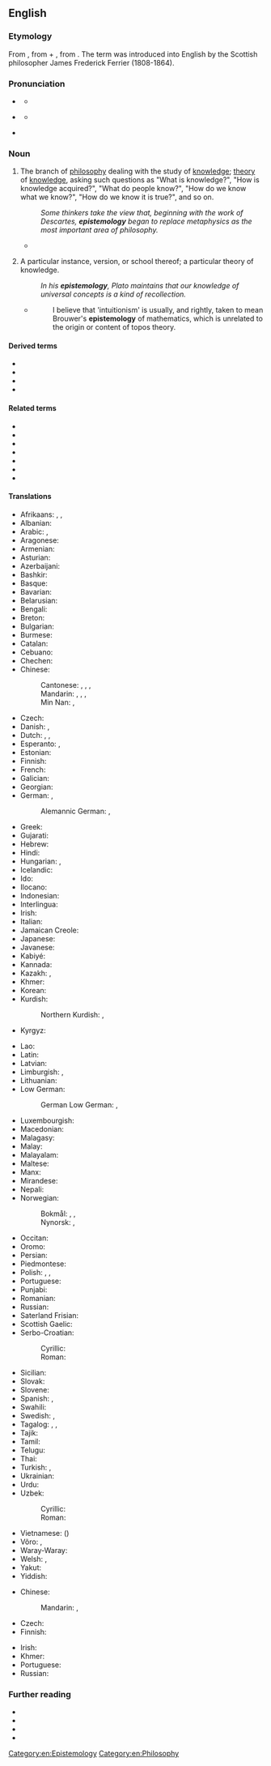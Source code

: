 ==English==

===Etymology===
From {{uder|en|grc|ἐπιστήμη||science, knowledge}}, from {{m|grc|ἐπίσταμαι||I know}} + {{m|grc|-λογία||discourse}}, from {{m|grc|λέγω||I speak}}. The term was introduced into English by the Scottish philosopher James Frederick Ferrier (1808-1864).

===Pronunciation===
* {{a|UK}} {{IPA|en|/ɪˌpɪs.təˈmɒl.ə.d͡ʒi/}}
** {{audio|en|En-uk-epistemology.ogg|Audio (UK)}}
* {{a|US}} {{IPA|en|/ɪˌpɪs.təˈmɑl.ə.d͡ʒi/|/əˌpɪs.təˈmɑl.ə.d͡ʒi/|/ɛˌpɪs.təˈmɑl.ə.d͡ʒi/|/iˌpɪs.təˈmɑl.ə.d͡ʒi/}}
** {{audio|en|en-us-epistemology.ogg|Audio (US)}}
* {{a|AUS}} {{IPA|en|/ɛˌpɪs.tiˈmɔl.ə.d͡ʒi/}}

===Noun===
{{en-noun|~}}

# {{lb|en|uncountable}} The branch of [[philosophy]] dealing with the study of [[knowledge]]; [[theory]] of [[knowledge]], asking such questions as "What is knowledge?", "How is knowledge acquired?", "What do people know?", "How do we know what we know?", "How do we know it is true?", and so on.
#: ''Some thinkers take the view that, beginning with the work of Descartes, '''epistemology''' began to replace metaphysics as the most important area of philosophy.''
#* {{quote-journal|en|author=Michael Inwood|title=Martin Heidegger: the philosopher who fell for Hitler &#91;print version: Hitler's philosopher&#93;|url=http://www.telegraph.co.uk/culture/books/10739165/Martin-Heidegger-the-philosopher-who-fell-for-Hitler.html|work={{w|The Daily Telegraph}} (Review)|location=London|date=12 April 2014|page=R10|passage=[P]hilosophers of the time [early 20th century] were primarily concerned with '''epistemology''' and the foundations of the sciences; they often spoke as if we were separated from the real world by a screen of "representations" or "sense-data"; they tended to regard our approach to the world as one of disinterested observation.}}
#: {{syn|en|metaknowledge|epistemics|kenlore}}
# {{lb|en|countable}} A particular instance, version, or school thereof; a particular theory of knowledge.
#: ''In his '''epistemology''', Plato maintains that our knowledge of universal concepts is a kind of recollection.''
#* {{quote-book|en|year=1995|author=[[w:Colin McLarty|Colin McLarty]]|title=Elementary Categories, Elementary Toposes|chapter=Preface|url=|isbn=0 19 851473 5|page=vii}}
#*: I believe that 'intuitionism' is usually, and rightly, taken to mean Brouwer's '''epistemology''' of mathematics, which is unrelated to the origin or content of topos theory.

====Derived terms====
* {{l|en|epistemologic}}
* {{l|en|epistemological}}
* {{l|en|epistemologically}}
* {{l|en|epistemologist}}

====Related terms====
{{rel-top4}}
* {{l|en|episteme}}
* {{l|en|epistemic}}
* {{l|en|epistemically}}
* {{l|en|epistemic crisis}}
* {{l|en|epistemic regime}}
* {{l|en|epistemics}}
* {{l|en|epistemonical}}
{{rel-bottom}}

====Translations====
{{trans-top|branch of philosophy dealing with the study of knowledge}}
* Afrikaans: {{t|af|epistemologie}}, {{t|af|kennisleer}}, {{t|af|kennisteorie}}
* Albanian: {{t|sq|epistemologji|f}}
* Arabic: {{t|ar|إِبِسْتِمُولُوجِيَّا|f|tr=ʾibistimolojiyyā}}, {{t|ar|نَظَرِيَّةْ اَلمَعْرِفَة|f}}
* Aragonese: {{t|an|epistemolochía|f}}
* Armenian: {{t+|hy|իմացաբանություն}}
* Asturian: {{t|ast|epistemoloxía|f}}
* Azerbaijani: {{t|az|epistemologiya}}
* Bashkir: {{t|ba|эпистемология}}
* Basque: {{t+|eu|epistemologia}}
* Bavarian: {{t|bar|Epistemologie|f}}
* Belarusian: {{t|be|эпістэмало́гія|f}}
* Bengali: {{t|bn|জ্ঞানতত্ত্ব}}
* Breton: {{t|br|epistemologiezh|f}}
* Bulgarian: {{t|bg|епистемология|f}}
* Burmese: {{t|my|အက်ပီစတမ်မိုလော်ဂျီ}}
* Catalan: {{t+|ca|epistemologia|f}}
* Cebuano: {{t|ceb|epistemolohiya}}
* Chechen: {{t|ce|эпистемология}}
* Chinese:
*: Cantonese: {{t|yue|知識論|sc=Hani}}, {{t|yue|知识论|tr=zi1 sik1 lun6|sc=Hani}}, {{t|yue|認識論|sc=Hani}}, {{t|yue|认识论|tr=jing6 sik1 lun6|sc=Hani}}
*: Mandarin: {{t+|cmn|知識論|sc=Hani}}, {{t+|cmn|知识论|tr=zhīshilùn, zhīshìlùn|sc=Hani}}, {{t+|cmn|認識論|sc=Hani}}, {{t+|cmn|认识论|tr=rènshilùn, rènshìlùn|sc=Hani}}
*: Min Nan: {{t|nan|知識論|tr=tì-sek-lūn}}, {{t|nan|認識論|tr=jīn-sek-lūn}}
* Czech: {{t+|cs|epistemologie|f}}
* Danish: {{t|da|epistemologi|c}}, {{t|da|erkendelsesteori|c}}
* Dutch: {{t+|nl|kennistheorie|f}}, {{t+|nl|epistemologie|f}}, {{t+|nl|kennisleer|f}}
* Esperanto: {{t|eo|sciteorio}}, {{t|eo|epistemologio}}
* Estonian: {{t|et|epistemoloogia}}
* Finnish: {{t+|fi|tietoteoria}}
* French: {{t+|fr|épistémologie|f}}
* Galician: {{t+|gl|epistemoloxía|f}}
* Georgian: {{t+|ka|ეპისტემოლოგია}}
* German: {{t+|de|Erkenntnistheorie|f}}, {{t+|de|Epistemologie|f}}
*: Alemannic German: {{t|gsw|Epistemologii|f}}, {{t|gsw|Erkenntnistheorii|f}}
* Greek: {{t+|el|επιστημολογία}}
* Gujarati: {{t|gu|જ્ઞાનમીમાંસા|f}}
* Hebrew: {{t+|he|אֶפִּיסְטֵמוֹלוֹגְיָה|f|tr=epistemológya}}
* Hindi: {{t|hi|ज्ञानमीमांसा|f}}
* Hungarian: {{t+|hu|episztemológia}}, {{t+|hu|ismeretelmélet}}
* Icelandic: {{t|is|þekkingarfræði|f}}
* Ido: {{t+|io|epistemologio}}
* Ilocano: {{t|ilo|epistomolohia}}
* Indonesian: {{t+|id|epistemologi}}
* Interlingua: {{t|ia|epistemologia}}
* Irish: {{t|ga|eipistéimeolaíocht|f}}
* Italian: {{t+|it|epistemologia|f}}
* Jamaican Creole: {{t|jam|epistemalaji}}
* Japanese: {{t|ja|認識論|tr=にんしきろん, ninshikiron|sc=Jpan}}
* Javanese: {{t|jv|épistémologi}}
* Kabiyé: {{t|kbp|epistemolozii}}
* Kannada: {{t|kn|ಜ್ಞಾನಮೀಮಾಂಸೆ}}
* Kazakh: {{t|kk|эпистемология}}, {{t|kk|таным теориясы}}
* Khmer: {{t|km|ជ្ញានវិទ្យា|sc=Khmr|tr=cɲean vityie}}
* Korean: {{t+|ko|인식론(認識論)}}
* Kurdish:
*: Northern Kurdish: {{t+|kmr|zanînzanî|f}}, {{t|kmr|epîstemolojî|f}}
* Kyrgyz: {{t+|ky|эпистемология}}
{{trans-mid}}
* Lao: {{t|lo|ຍານວິທະຍາ}}
* Latin: {{t|la|epistemologia|f}}
* Latvian: {{t|lv|epistemoloģija|f}}
* Limburgish: {{t|li|epistemologie|f}}, {{t|li|kènnistheorie|f}}
* Lithuanian: {{t|lt|epistemologija|f}}
* Low German:
*: German Low German: {{t|nds-de|Epistemologie|f}}, {{t|nds-de|Kennistheorie|f}}
* Luxembourgish: {{t|lb|Epistemologie|f}}
* Macedonian: {{t|mk|епистемологија|f}}
* Malagasy: {{t+|mg|epistemolojia}}
* Malay: {{t|ms|epistemologi}}
* Malayalam: {{t|ml|വിജ്ഞാനശാസ്ത്രം}}
* Maltese: {{t|mt|epistemoloġija|f}}
* Manx: {{t|gv|epistemoaylleeaght|f}}
* Mirandese: {{t|mwl|eipistemologie|f}}
* Nepali: {{t|ne|प्रमाणशास्त्र}}
* Norwegian:
*: Bokmål: {{t+|nb|epistemologi|m}}, {{t|nb|vitenskapsteori|m}}, {{t|nb|erkjennelsesteori|m}}
*: Nynorsk: {{t|nn|epistemologi|m}}, {{t|nn|erkjenningsteori|m}}
* Occitan: {{t|oc|epistemologia|f}}
* Oromo: {{t|om|ippistimooloojii}}
* Persian: {{t|fa|معرفت‌شناسی|tr=ma'refat-šenâsi}}
* Piedmontese: {{t|pms|epistemologìa|f}}
* Polish: {{t+|pl|epistemologia|f}}, {{t+|pl|gnoseologia|f}}, {{t|pl|teoria poznania|f}}
* Portuguese: {{t+|pt|epistemologia|f}}
* Punjabi: {{t|pa|ਗਿਆਨਮੀਮਾਂਸਾ|f}}
* Romanian: {{t+|ro|epistemologie|f}}
* Russian: {{t+|ru|эпистемоло́гия|f}}
* Saterland Frisian: {{t|stq|Epistemologie|f}}
* Scottish Gaelic: {{t|gd|eipisteim-eòlas|m}}
* Serbo-Croatian:
*: Cyrillic: {{t|sh|епистемоло̀гија|f}}
*: Roman: {{t+|sh|epistemològija|f}}
* Sicilian: {{t|scn|epistemoluggìa|f}}
* Slovak: {{t|sk|epistemológia|f}}
* Slovene: {{t|sl|epistemologija|f}}
* Spanish: {{t+|es|gnoseología|f}}, {{t+|es|epistemología|f}}
* Swahili: {{t|sw|epistemolojia|c9|c10}}
* Swedish: {{t|sv|kunskapsteori|c}}, {{t+|sv|epistemologi|c}}
* Tagalog: {{t|tl|alaman}}, {{t|tl|dalub-alaman}}, {{t|tl|epistemolohiya}}
* Tajik: {{t|tg|эпистемология}}
* Tamil: {{t|ta|அறிவாய்வியல்}}
* Telugu: {{t|te|జ్ఞానమీమాంస}}
* Thai: {{t+|th|ญาณวิทยา}}
* Turkish: {{t+|tr|epistemoloji}}, {{t+|tr|bilgi kuramı}}
* Ukrainian: {{t|uk|епістемоло́гія|f}}
* Urdu: {{t|ur|علمیات|f|tr='ilmiyāt}}
* Uzbek:
*: Cyrillic: {{t|uz|эпистемология}}
*: Roman: {{t|uz|epistemologiya}}
* Vietnamese: {{t+|vi|nhận thức luận}} ({{t|vi|認識論|sc=Hani}})
* Võro: {{t|vro|epistemoloogia}}, {{t|vro|tiidmisteooria}}
* Waray-Waray: {{t|war|epistemolohiya}}
* Welsh: {{t|cy|epistemoleg|f}}, {{t|cy|epistemeg|f}}
* Yakut: {{t|sah|эпистемология}}
* Yiddish: {{t|yi|עפּיסטעמאָלאָגיע|f}}
{{trans-bottom}}

{{trans-top|particular theory of knowledge}}
* Chinese:
*: Mandarin: {{t+|cmn|理論}}, {{t+|cmn|理论|tr=lǐlùn}}
* Czech: {{t+|cs|epistemologie|f}}
* Finnish: {{t+|fi|tietoteoria}}
{{trans-mid}}
* Irish: {{t|ga|eipistéimeolaíocht|f}}
* Khmer: {{t|km|ទ្រឹស្ដីញាណ|sc=Khmr|tr=trɨhsdəy ɲien}}
* Portuguese: {{t+|pt|epistemologia|f}}
* Russian: {{t+|ru|эпистемоло́гия|f}}
{{trans-bottom}}

===Further reading===
* {{pedialite}}
* {{R:Webster 1913}}
* {{R:Century 1911}}
* {{R:OneLook}}

[[Category:en:Epistemology]]
[[Category:en:Philosophy]]